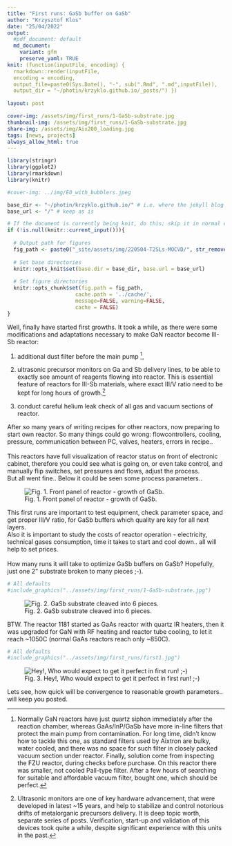 ```yaml
---
title: "First runs: GaSb buffer on GaSb"
author: "Krzysztof Klos"
date: "25/04/2022"
output:
  #pdf_document: default
  md_document:
    variant: gfm
    preserve_yaml: TRUE
knit: (function(inputFile, encoding) {
  rmarkdown::render(inputFile, 
  encoding = encoding, 
  output_file=paste0(Sys.Date(), "-", sub(".Rmd", ".md",inputFile)), 
  output_dir = "~/photin/krzyklo.github.io/_posts/") })
  
layout: post

cover-img: /assets/img/first_runs/1-GaSb-substrate.jpg
thumbnail-img: /assets/img/first_runs/1-GaSb-substrate.jpg
share-img: /assets/img/Aix200_loading.jpg
tags: [news, projects]
always_allow_html: true
---
```


```r
library(stringr)
library(ggplot2)
library(rmarkdown)
library(knitr)

#cover-img: ../img/E0_with_bubblers.jpeg

```

```r
base_dir <- "~/photin/krzyklo.github.io/" # i.e. where the jekyll blog is on the hard drive.
base_url <- "/" # keep as is

# If the document is currently being knit, do this; skip it in normal execution
if (!is.null(knitr::current_input())){
  
  # Output path for figures
  fig_path <- paste0("_site/assets/img/220504-T2SLs-MOCVD/", str_remove(knitr::current_input(), ".Rmd"), "/")
  
  # Set base directories
  knitr::opts_knit$set(base.dir = base_dir, base.url = base_url)
  
  # Set figure directories
  knitr::opts_chunk$set(fig.path = fig_path,
                      cache.path = '../cache/',
                      message=FALSE, warning=FALSE,
                      cache = FALSE)
}

```


Well, finally have started first growths. It took a while, as there were some modifications and adaptations necessary to make GaN reactor become III-Sb reactor:    

1) additional dust filter before the main pump ^[Normally GaN reactors have just quartz siphon immediately after the reaction chamber, whereas GaAs/InP/GaSb have more in-line filters that protect the main pump from contamination. For long time, didn't know how to tackle this one, as standard filters used by Aixtron are bulky, water cooled, and there was no space for such filter in closely packed vacuum section under reactor. Finally, solution come from inspecting the FZU reactor, during checks before purchase. On this reactor there was smaller, not cooled Pall-type filter. After a few hours of searching for suitable and affordable vacuum filter, bought one, which should be perfect.],     
2) ultrasonic precursor monitors on Ga and Sb delivery lines, to be able to exactly see amount of reagents flowing into reactor. This is essential feature of reactors for III-Sb materials, where exact III/V ratio need to be kept for long hours of growth.^[Ultrasonic monitors are one of key hardware advancement, that were developed in latest ~15 years, and help to stabilize and control notorious drifts of metalorganic precursors delivery. It is deep topic worth, separate series of posts. Verification, start-up and validation of this devices took quite a while, despite significant experience with this units in the past.]  

3) conduct careful helium leak check of all gas and vacuum sections of reactor.   

After so many years of writing recipes for other reactors, now preparing to start own reactor. So many things could go wrong: flowcontrollers, cooling, pressure, communication between PC, valves, heaters, errors in recipe..  
<br>
This reactors have full visualization of reactor status on front of electronic cabinet, therefore you could see what is going on, or even take control, and manually flip switches, set pressures and flows, adjust the process.  
But all went fine..  Below it could be seen some process parameters..

<figure>
  <img src="{{site.url}}/assets/img/E0/e-rack.jpg" alt="Fig. 1. Front panel of reactor - growth of GaSb."/>
  <figcaption>Fig. 1. Front panel of reactor - growth of GaSb. </figcaption>
</figure>

This first runs are important to test equipment, check parameter space, and get proper III/V ratio, for GaSb buffers which quality are key for all next layers.  
Also it is important to study the costs of reactor operation - electricity, technical gases consumption, time it takes to start and cool down..  all will help to set prices.  
<BR>
How many runs it will take to optimize GaSb buffers on GaSb? Hopefully, just one 2" substrate broken to many pieces ;-).  

```r
# All defaults
#include_graphics("../assets/img/first_runs/1-GaSb-substrate.jpg")
```

<figure>
  <img src="{{site.url}}/assets/img/first_runs/1-GaSb-substrate.jpg" alt="Fig. 2. GaSb substrate cleaved into 6 pieces."/>
  <figcaption>Fig. 2. GaSb substrate cleaved into 6 pieces.</figcaption>
</figure>

BTW. The reactor 1181 started as GaAs reactor with quartz IR heaters, then it was upgraded for GaN with RF heating and reactor tube cooling, to let it reach ~1050C (normal GaAs reactors reach only ~850C).


```r
# All defaults
#include_graphics("../assets/img/first_runs/first1.jpg")
```

<figure>
  <img src="{{site.url}}/assets/img/first_runs/first1.jpg" alt="Hey!, Who would expect to get it perfect in first run! ;-)"/>
  <figcaption>Fig. 3. Hey!, Who would expect to get it perfect in first run! ;-) </figcaption>
</figure>

Lets see, how quick will be convergence to reasonable growth parameters.. will keep you posted.  


